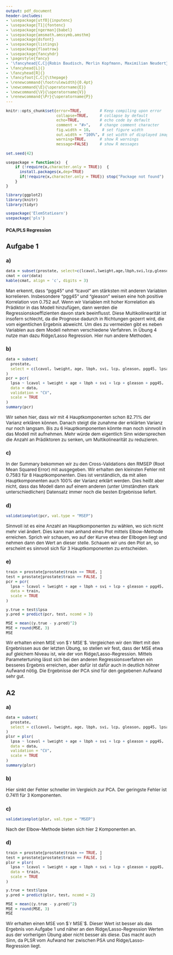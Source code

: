 ```yaml
---
output: pdf_document
header-includes: 
- \usepackage[utf8]{inputenc}
- \usepackage[T1]{fontenc}
- \usepackage[ngerman]{babel}
- \usepackage{amsmath,amssymb,amsthm}
- \usepackage{dsfont}
- \usepackage{listings}
- \usepackage{floatrow}
- \usepackage{fancyhdr}
- \pagestyle{fancy}
- '\fancyhead[C,C]{Robin Baudisch, Merlin Kopfmann, Maximilian Neudert}'
- \fancyhead[L]{}
- \fancyhead[R]{}
- \fancyfoot[C,C]{\thepage}
- \renewcommand{\footrulewidth}{0.4pt}
- \newcommand{\E}{\operatorname{E}}
- \newcommand{\V}{\operatorname{V}}
- \renewcommand{\Pr}{\operatorname{P}}
---
```


<style type="text/css">
body{
  font-size: 12px;
}
h1 {
  font-size: 18px;
}
h1 {
  font-size: 14px;
}
h1 {
  font-size: 12px;
}
</style>

```r
knitr::opts_chunk$set(error=TRUE,        # Keep compiling upon error
                      collapse=TRUE,     # collapse by default
                      echo=TRUE,         # echo code by default
                      comment = "#>",    # change comment character
                      fig.width = 10,     # set figure width
                      out.width = "100%", # set width of displayed images
                      warning=TRUE,      # show R warnings
                      message=FALSE)     # show R messages
```

<!---** Hochschule Darmstadt | Studiengang Data Science | Sommersemester 2019 **--->

```r
set.seed(42)

usepackage = function(x)  {
    if (!require(x,character.only = TRUE))  {
      install.packages(x,dep=TRUE)
      if(!require(x,character.only = TRUE)) stop("Package not found")
    }
}

library(ggplot2)
library(knitr)
library(tidyr)

usepackage('ElemStatLearn')
usepackage('pls')
```

# PCA/PLS Regression

## Aufgabe 1

### a)

```r
data = subset(prostate, select=c(lcavol,lweight,age,lbph,svi,lcp,gleason,pgg45))
cmat = cor(data)
kable(cmat, align = 'c', digits = 3)
```

Man erkennt, dass "pgg45" und "lcavol" am stärksten mit anderen Variablen korrelieren. Insbesondere "pgg45" und "gleason" weisen eine hoh positive Korrelation von $0.752$ auf. 
Wenn wir Variablen mit hoher Korrelation als Prädiktor in das Modell hinzufügen, dann werden die Regressionskoeffizienten davon stark beeinflusst. Diese Multikollinearität ist insofern schlecht, da die Prognose dadurch in Richtungen gezerrt wird, die vom eigentlichen Ergebnis abweicht. Um dies zu vermeiden gibt es neben Variablen aus dem Modell nehmen verschiedene Verfahren. In Übung 4 nutze man dazu Ridge/Lasso Regression. Hier nun andere Methoden.

### b)

```r
data = subset(
  prostate, 
  select = c(lcavol, lweight, age, lbph, svi, lcp, gleason, pgg45, lpsa)
)
pcr = pcr(
  lpsa ~ lcavol + lweight + age + lbph + svi + lcp + gleason + pgg45,
  data = data,
  validation = "CV",
  scale = TRUE
)
summary(pcr)
```

Wir sehen hier, dass wir mit 4 Hauptkomponenten schon $82.71 \%$ der Varianz erklären können. Danach steigt die zunahme der erklärten Varianz nur noch langsam. Bis zu 6 Hauptkomponenten könnte man noch sinnvoll in das Modell mit aufnehmen. Mehr würde dem eigentlich Sinn widersprechen die Anzahl an Prädiktoren zu senken, um Multikolinearität zu reduzieren.

### c)

In der Summary bekommen wir zu den Cross-Validations den RMSEP (Root Mean Squared Error) mit ausgegeben. Wir erhalten den kleinsten Fehler mit $0.7583$ für 8 Hauptkomponenten. Dies ist verständlich, da mit allen Hauptkomponenten auch 100\% der Varianz erklärt werden. Dies heißt aber nicht, dass das Modell dann auf einem anderen (unter Umständten stark unterschiedlichen) Datensatz immer noch die besten Ergebnisse liefert.


### d)

```r
validationplot(pcr, val.type = "MSEP")
```

Sinnvoll ist es eine Anzahl an Hauptkomponenten zu wählen, wo sich nicht mehr viel ändert. Dies kann man anhand eines Plot mittels Elbow-Methode erreichen. Sprich wir schauen, wo auf der Kurve etwa der Ellbogen liegt und nehmen dann den Wert an dieser stelle. Schauen wir uns den Plot an, so erscheint es sinnvoll sich für $3$ Hauptkomponenten zu entscheiden.

\cleardoublepage

### e)

```r
train = prostate[prostate$train == TRUE, ]
test = prostate[prostate$train == FALSE, ]
pcr = pcr(
  lpsa ~ lcavol + lweight + age + lbph + svi + lcp + gleason + pgg45,
  data = train,
  scale = TRUE
)

y.true = test$lpsa
y.pred = predict(pcr, test, ncomd = 3)

MSE = mean((y.true - y.pred)^2)
MSE = round(MSE, 3)
MSE
```

Wir erhalten einen MSE von $`r MSE`$. 
Vergleichen wir den Wert mit den Ergebnissen aus der letzten Übung, so stellen wir fest, dass der MSE etwa auf gleichem Niveau ist, wie der von Ridge/Lasso-Regression. Mittels Parametertuning lässt sich bei den anderen Regressionsverfahren ein besseres Ergebnis erreichen, aber dafür ist dafür auch in deutlich höhrer Aufwand nötig. Die Ergebnisse der PCA sind für den gegebenen Aufwand sehr gut.

\cleardoublepage

## A2

### a)

```r
data = subset(
  prostate, 
  select = c(lcavol, lweight, age, lbph, svi, lcp, gleason, pgg45, lpsa)
)
plsr = plsr(
  lpsa ~ lcavol + lweight + age + lbph + svi + lcp + gleason + pgg45,
  data = data,
  validation = "CV",
  scale = TRUE
)
summary(plsr)
```

### b)

Hier sinkt der Fehler schneller im Vergleich zur PCA. Der geringste Fehler ist $0.7411$ für 3 Komponenten.


### c)

```r
validationplot(plsr, val.type = "MSEP")
```

Nach der Elbow-Methode bieten sich hier 2 Komponenten an.

### d)

```r
train = prostate[prostate$train == TRUE, ]
test = prostate[prostate$train == FALSE, ]
plsr = plsr(
  lpsa ~ lcavol + lweight + age + lbph + svi + lcp + gleason + pgg45,
  data = train,
  scale = TRUE
)

y.true = test$lpsa
y.pred = predict(plsr, test, ncomd = 2)

MSE = mean((y.true - y.pred)^2)
MSE = round(MSE, 3)
MSE
```

Wir erhalten einen MSE von $`r MSE`$.
Dieser Wert ist besser als das Ergebnis von Aufgabe 1 und näher an den Ridge/Lasso-Regression Werten aus der vorherigen Übung aber nicht besser als diese. Das macht auch Sinn, da PLSR vom Aufwand her zwischen PSA und Ridge/Lasso-Regression liegt.


